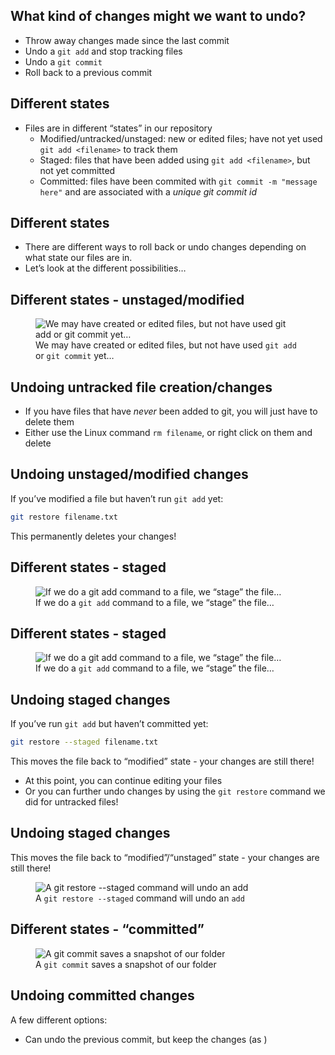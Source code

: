 ## What kind of changes might we want to undo?

- Throw away changes made since the last commit
- Undo a `git add` and stop tracking files
- Undo a `git commit`
- Roll back to a previous commit

## Different states

- Files are in different "states" in our repository
    - Modified/untracked/unstaged: new or edited files; have not yet used `git add <filename>` to track them
    - Staged: files that have been added using `git add <filename>`, but not yet committed
    - Committed: files have been commited with `git commit -m "message here"` and are associated with a *unique git commit id*

## Different states

- There are different ways to roll back or undo changes depending on what state our files are in.
- Let's look at the different possibilities...

## Different states - unstaged/modified


![We may have created or edited files, but not have used `git add` or `git commit` yet...](../assets/git-cycle/git-cycle-01.jpg)

## Undoing untracked file creation/changes

- If you have files that have *never* been added to git, you will just have to delete them
- Either use the Linux command `rm filename`, or right click on them and delete

## Undoing unstaged/modified changes

If you've modified a file but haven't run `git add` yet:

```bash
git restore filename.txt
```

:::{.callout-warning}
This permanently deletes your changes!
:::


## Different states - staged


![If we do a `git add` command to a file, we "stage" the file...](../assets/git-cycle/git-cycle-02.jpg)


## Different states - staged


![If we do a `git add` command to a file, we "stage" the file...](../assets/git-cycle/git-cycle-03.jpg)


## Undoing staged changes

If you've run `git add` but haven't committed yet:

```bash
git restore --staged filename.txt
```

This moves the file back to "modified" state - your changes are still there!

- At this point, you can continue editing your files
- Or you can further undo changes by using the `git restore` command we did for untracked files!

## Undoing staged changes

This moves the file back to "modified"/"unstaged" state - your changes are still there!


![A `git restore --staged` command will undo an `add`](../assets/undo-figs/git-undo-2.png)


## Different states - "committed"

![A `git commit` saves a snapshot of our folder](../assets/git-cycle/git-cycle-06.jpg)

## Undoing committed changes

A few different options:

- Can undo the previous commit, but keep the changes (as )
